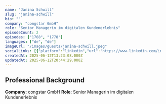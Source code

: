 ```yaml
---
name: "Janina Schwill"
slug: "janina-schwill"
bio: ""
company: "congstar GmbH"
role: "Senior Managerin im digitalen Kundenerlebnis"
episodeCount: 2
episodes: ["1768", "1778"]
languages: ["de", "de"]
imageUrl: "/images/guests/janina-schwill.jpeg"
socialLinks: [{"platform":"linkedin","url":"https://www.linkedin.com/in/janina-schwill/"}]
createdAt: 2025-06-12T13:23:08.000Z
updatedAt: 2025-06-12T20:44:29.000Z
---
```


## Professional Background

**Company**: congstar GmbH
**Role**: Senior Managerin im digitalen Kundenerlebnis
